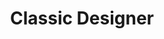 ---
title: "Classic Designer"
description: "Provide a description for your new page"
sidebarTitle: "Classic Designer"
icon: "sparkle"
---